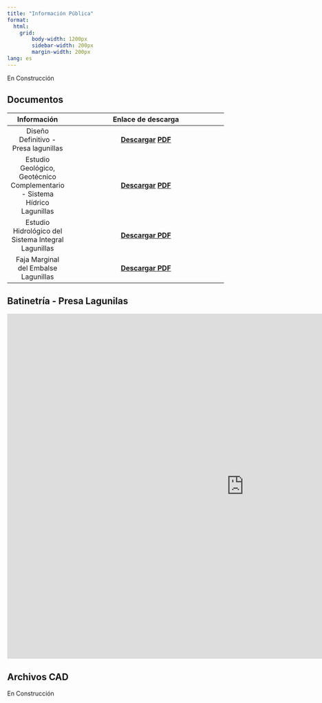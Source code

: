 ```yaml
---
title: "Información Pública"
format: 
  html:
    grid: 
        body-width: 1200px
        sidebar-width: 200px
        margin-width: 200px
lang: es 
---
```


En Construcción

::: panel-tabset
## Documentos

|                                Información                                |                                                                                                                  Enlace de descarga                                                                                                                  |
|:-----------------:|:---------------------------------------------------:|
|                   Diseño Definitivo - Presa lagunillas                    | [**Descargar**](https://drive.usercontent.google.com/u/0/uc?id=18V8pvXhqbXCM8Ghk8G_RYH_H13NkakEQ&export=download) [**PDF**](https://drive.usercontent.google.com/u/0/uc?id=18V8pvXhqbXCM8Ghk8G_RYH_H13NkakEQ&export=download "Click para descargar") |
| Estudio Geológico, Geotécnico Complementario - Sistema Hídrico Lagunillas | [**Descargar**](https://drive.usercontent.google.com/u/0/uc?id=1vlyFbx45VXWJvby5yCWC4lf09oCccK3C&export=download) [**PDF**](https://drive.usercontent.google.com/u/0/uc?id=1vlyFbx45VXWJvby5yCWC4lf09oCccK3C&export=download "Click para descargar") |
|            Estudio Hidrológico del Sistema Integral Lagunillas            |                                                                [**Descargar PDF**](https://drive.usercontent.google.com/u/0/uc?id=1LnYEqhgzR37O641JIV5-Ap8_K0UZo6KG&export=download)                                                                 |
|                   Faja Marginal del Embalse Lagunillas                    |                                                                      [**Descargar PDF**](https://www.ana.gob.pe/sites/default/files/normatividad/files/67-RD-0233-2019-08.pdf)                                                                       |

## Batinetría - Presa Lagunilas

```{=html}
<iframe width="1100" height="800" src="https://diar-peblt.github.io/informacionlibre/" frameborder="0" style="border:0" allowfullscreen=""></iframe>
```
## Archivos CAD

En Construcción
:::
